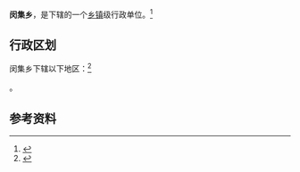 {{中国乡级行政区|42/09/02/202/000}}

'''闵集乡'''，是{{PRC admin/fullname|42/09/02/202/000|3}}下辖的一个[[乡镇|乡镇]]级行政单位。<ref>{{PRC admin/ref sgc|{{PRC admin/parent|42/09/02/202/000}}}}</ref>

== 行政区划 ==

闵集乡下辖以下地区：<ref>{{PRC admin/ref sgc|42/09/02/202/000}}</ref>

{{PRC admin/children|42/09/02/202/000}}。

== 参考资料 ==

{{reflist}}

{{行政区划小作品}}
{{PRC admin/navcat|42/09/02/202/000}}